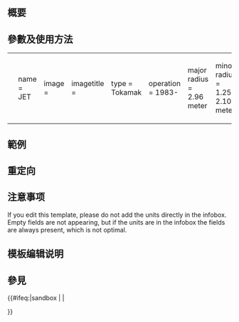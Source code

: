 <includeonly><!-- 在這裡加入模板的保護標識 --></includeonly><noinclude>{{Documentation subpage}}</noinclude>
<!-- 在本行下編輯模板說明 -->
== 概要 ==

== 參數及使用方法 ==
{| border="0" cellpadding="0" cellspacing="0" style="border:0px solid gray; valign: top; width=100%;"
|-
|
<pre>
{{Fusion devices
|name         = JET
|image        =  
|imagetitle   =  
|type         = Tokamak
|operation    = 1983-
|major radius = 2.96 meter
|minor radius = 1.25-2.10 meter
|volume       = 100 m³
|field        = 3.45 Tesla (toroidal)
|heating      = 38 Megawatts
}}
</pre>
|style="padding: 0 10px;"| would produce this:
|
{{Fusion devices
|name         = JET
|image        =  
|imagetitle   =  
|type         = Tokamak
|operation    = 1983-
|major radius = 2.96 meter
|minor radius = 1.25-2.10 meter
|volume       = 100 m³
|field        = 3.45 Tesla (toroidal)
|heating      = 38 Megawatts
}}
|}
== 範例 ==

== 重定向 ==

== 注意事项 ==
If you edit this template, please do not add the units directly in the infobox. Empty fields are not appearing, but if the units are in the infobox the fields are always present, which is not optimal.

== 模板编辑说明 ==

== 參見 ==

<includeonly>{{#ifeq:{{SUBPAGENAME}}|sandbox | |
<!-- 本行下加入模板的分類，跨維基連結加入Wikidata（參見[[Wikipedia:Wikidata]]） -->

}}</includeonly>